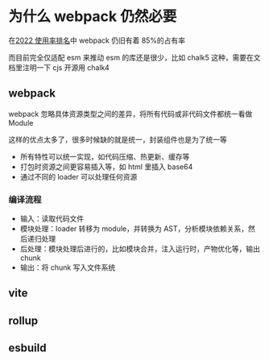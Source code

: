 # 为什么 webpack 仍然必要

在[2022 使用率排名](https://2022.stateofjs.com/en-US/libraries/build-tools/)中 webpack 仍旧有着 85%的占有率

而目前完全仅适配 esm 来推动 esm 的库还是很少，比如 chalk5 这种，需要在文档里注明一下 cjs 开源用 chalk4

## webpack

webpack 忽略具体资源类型之间的差异，将所有代码或非代码文件都统一看做 Module

这样的优点太多了，很多时候缺的就是统一，封装组件也是为了统一等

- 所有特性可以统一实现，如代码压缩、热更新、缓存等
- 打包时资源之间更容易插入等，如 html 里插入 base64
- 通过不同的 loader 可以处理任何资源

### 编译流程

- 输入：读取代码文件
- 模块处理：loader 转移为 module，并转换为 AST，分析模块依赖关系，然后递归处理
- 后处理：模块处理后进行的，比如模块合并，注入运行时，产物优化等，输出 chunk
- 输出：将 chunk 写入文件系统

## vite

## rollup

## esbuild
